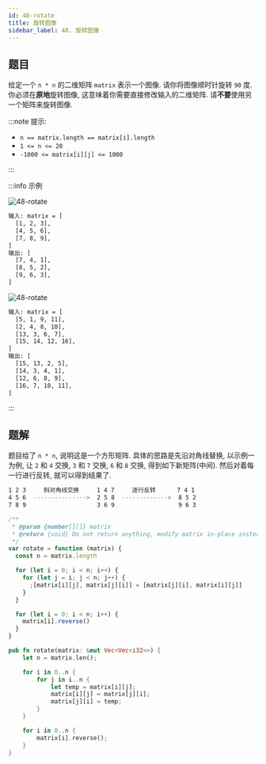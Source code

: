 ```yaml
---
id: 48-rotate
title: 旋转图像
sidebar_label: 48. 旋转图像
---
```


## 题目

给定一个 `n * n` 的二维矩阵 `matrix` 表示一个图像. 请你将图像顺时针旋转 `90` 度. 你必须在**原地**旋转图像, 这意味着你需要直接修改输入的二维矩阵. 请**不要**使用另一个矩阵来旋转图像.

:::note 提示:

- `n == matrix.length == matrix[i].length`
- `1 <= n <= 20`
- `-1000 <= matrix[i][j] <= 1000`

:::

:::info 示例

![48-rotate](../../static/img/48-rotate-1.jpg)

```bash
输入: matrix = [
  [1, 2, 3],
  [4, 5, 6],
  [7, 8, 9],
]
输出: [
  [7, 4, 1],
  [8, 5, 2],
  [9, 6, 3],
]
```

![48-rotate](../../static/img/48-rotate-2.jpg)

```bash
输入: matrix = [
  [5, 1, 9, 11],
  [2, 4, 8, 10],
  [13, 3, 6, 7],
  [15, 14, 12, 16],
]
输出: [
  [15, 13, 2, 5],
  [14, 3, 4, 1],
  [12, 6, 8, 9],
  [16, 7, 10, 11],
]
```

:::

## 题解

题目给了 `n * n`, 说明这是一个方形矩阵. 具体的思路是先沿对角线替换, 以示例一为例, 让 `2` 和 `4` 交换, `3` 和 `7` 交换, `6` 和 `8` 交换, 得到如下新矩阵(中间).
然后对着每一行进行反转, 就可以得到结果了.

```bash
1 2 3     斜对角线交换     1 4 7     逐行反转      7 4 1
4 5 6  --------------->  2 5 8  ------------->  8 5 2
7 8 9                    3 6 9                  9 6 3
```


<Tabs>
  <TabItem value="JavaScript" label="JavaScript" default>

```ts
/**
 * @param {number[][]} matrix
 * @return {void} Do not return anything, modify matrix in-place instead.
 */
var rotate = function (matrix) {
  const n = matrix.length

  for (let i = 0; i < n; i++) {
    for (let j = i; j < n; j++) {
      ;[matrix[i][j], matrix[j][i]] = [matrix[j][i], matrix[i][j]]
    }
  }

  for (let i = 0; i < n; i++) {
    matrix[i].reverse()
  }
}
```

</TabItem>
<TabItem value="Rust" label="Rust">

```rust
pub fn rotate(matrix: &mut Vec<Vec<i32>>) {
    let n = matrix.len();

    for i in 0..n {
        for j in i..n {
            let temp = matrix[i][j];
            matrix[i][j] = matrix[j][i];
            matrix[j][i] = temp;
        }
    }

    for i in 0..n {
        matrix[i].reverse();
    }
}
```

</TabItem>
</Tabs>
